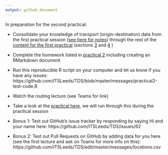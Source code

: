 ```yaml
---
output: github_document
---
```


In preparation for the second practical:

- Consolidate your knowledge of transport (origin-destination) data from the first practical session ([see here for notes](https://github.com/ITSLeeds/TDS/blob/master/messages/practical1-notes.R)) through the rest of the [content for the first practical](https://github.com/ITSLeeds/TDS/blob/master/practicals/2-software.md) (sections [3](https://github.com/ITSLeeds/TDS/blob/master/practicals/2-software.md#3-processing-origin-destination-data-in-bristol) and [4](https://github.com/ITSLeeds/TDS/blob/master/practicals/2-software.md#4-processing-medium-sized-data-and-basic-visualisation) )
- Complete the homework listed in [practical 2](https://github.com/ITSLeeds/TDS/blob/master/practicals/2-software.md) including creating an RMarkdown document
- Run this reproducible R script on your computer and let us know if you have any issues: https://github.com/ITSLeeds/TDS/blob/master/messages/practical2-test-code.R
- Watch the routing lecture (see Teams for link)
- Take a look at the [practical here](https://github.com/ITSLeeds/TDS/blob/master/practicals/6-routing.md), we will run through this during the practical session

- Bonus 1: Test out GitHub's issue tracker by responding by saying Hi and your name here: https://github.com/ITSLeeds/TDS/issues/82
- Bonus 2: Test out Pull Requests on GitHub by adding data for you here (see the first lecture and ask on Teams for more info on this): https://github.com/ITSLeeds/TDS/edit/master/messages/locations.csv

